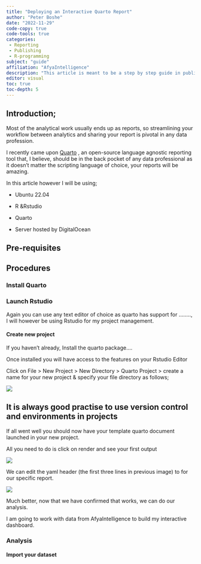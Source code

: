 ```yaml
---
title: "Deploying an Interactive Quarto Report"
author: "Peter Boshe"
date: "2022-11-29"
code-copy: true
code-tools: true
categories:
 - Reporting
 - Publishing
 - R-programming
subject: "guide"
affiliation: "AfyaIntelligence"
description: "This article is meant to be a step by step guide in publishing an interactive analytical report on the web for your stake-holders"
editor: visual
toc: true
toc-depth: 5
---
```


## Introduction;

Most of the analytical work usually ends up as reports, so streamlining your workflow between analytics and sharing your report is pivotal in any data profession.

I recently came upon [Quarto](https://quarto.org/) , an open-source language agnostic reporting tool that, I believe, should be in the back pocket of any data professional as it doesn't matter the scripting language of choice, your reports will be amazing.

In this article however I will be using;

-   Ubuntu 22.04

-   R &Rstudio

-   Quarto

-   Server hosted by DigitalOcean

## Pre-requisites

## Procedures

### Install Quarto

### Launch Rstudio

Again you can use any text editor of choice as quarto has support for ........, I will however be using Rstudio for my project management.

#### Create new project

If you haven't already, Install the quarto package....

Once installed you will have access to the features on your Rstudio Editor

Click on File \> New Project \> New Directory \> Quarto Project \> create a name for your new project & specify your file directory as follows;

![](images/paste-D1624B7E.png)

::: callout-note
## It is always good practise to use version control and environments in projects
:::

If all went well you should now have your template quarto document launched in your new project.

All you need to do is click on render and see your first output

![](images/paste-B208ED55.png)

We can edit the yaml header (the first three lines in previous image) to for our specific report.

![](images/paste-7757718E.png)

Much better, now that we have confirmed that works, we can do our analysis.

I am going to work with data from AfyaIntelligence to build my interactive dashboard.

### Analysis

#### Import your dataset
